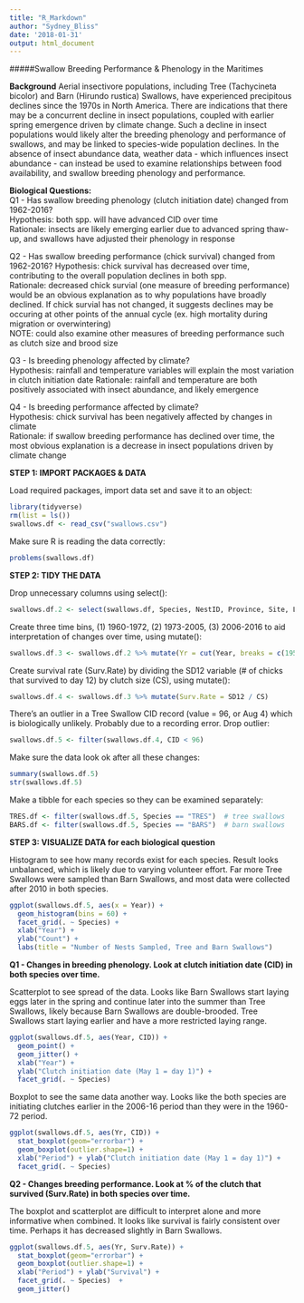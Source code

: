 ```yaml
---
title: "R_Markdown"
author: "Sydney_Bliss"
date: '2018-01-31'
output: html_document
---
```

 
#####Swallow Breeding Performance & Phenology in the Maritimes  

**Background**
Aerial insectivore populations, including Tree (Tachycineta bicolor) and Barn (Hirundo rustica) Swallows, have experienced precipitous declines since the 1970s in North America. There are indications that there may be a concurrent decline in insect populations, coupled with earlier spring emergence driven by climate change. Such a decline in insect populations would likely alter the breeding phenology and performance of swallows, and may be linked to species-wide population declines. In the absence of insect abundance data, weather data - which influences insect abundance - can instead be used to examine relationships between food availability, and swallow breeding phenology and performance.

**Biological Questions:**   
Q1 - Has swallow breeding phenology (clutch initiation date) changed from 1962-2016?    
Hypothesis: both spp. will have advanced CID over time  
Rationale: insects are likely emerging earlier due to advanced spring thaw-up, and swallows have adjusted their phenology in response  

Q2 - Has swallow breeding performance (chick survival) changed from 1962-2016? 
Hypothesis: chick survival has decreased over time, contributing to the overall population declines in both spp.  
Rationale: decreased chick survial (one measure of breeding performance) would be an obvious explanation as to why populations have broadly declined. If chick survial has not changed, it suggests declines may be occuring at other points of the annual cycle (ex. high mortality during migration or overwintering)   
NOTE: could also examine other measures of breeding performance such as clutch size and brood size  

Q3 - Is breeding phenology affected by climate?   
Hypothesis: rainfall and temperature variables will explain the most variation in clutch initiation date    Rationale: rainfall and temperature are both positively associated with insect abundance, and likely emergence    

Q4 - Is breeding performance affected by climate?    
Hypothesis: chick survival has been negatively affected by changes in climate  
Rationale: if swallow breeding performance has declined over time, the most obvious explanation is a decrease in insect populations driven by climate change
  
**STEP 1: IMPORT PACKAGES & DATA**  

Load required packages, import data set and save it to an object:
```r
library(tidyverse) 
rm(list = ls())
swallows.df <- read_csv("swallows.csv")
```

Make sure R is reading the data correctly:
```r
problems(swallows.df) 
```
**STEP 2: TIDY THE DATA**   

Drop unnecessary columns using select():
```r
swallows.df.2 <- select(swallows.df, Species, NestID, Province, Site, Latitude, Longitude, Year, CID, HD, CS, BS, SD12, minFt, minJFt, medJFt, medJp, meanMAp)
```

Create three time bins, (1) 1960-1972, (2) 1973-2005, (3) 2006-2016 to aid interpretation of changes over time, using mutate():
```r
swallows.df.3 <- swallows.df.2 %>% mutate(Yr = cut(Year, breaks = c(1959, 1972, 2005, 2016), labels =  c("1960-1972", "1973-2005", "2006-2016")))
```

Create survival rate (Surv.Rate) by dividing the SD12 variable (# of chicks that survived to day 12) by clutch size (CS), using mutate():
```r
swallows.df.4 <- swallows.df.3 %>% mutate(Surv.Rate = SD12 / CS)
```

There’s an outlier in a Tree Swallow CID record (value = 96, or Aug 4) which is biologically unlikely. Probably due to a recording error. Drop outlier:
```r
swallows.df.5 <- filter(swallows.df.4, CID < 96) 
```

Make sure the data look ok after all these changes:
```r
summary(swallows.df.5)
str(swallows.df.5)
```

Make a tibble for each species so they can be examined separately:
```r
TRES.df <- filter(swallows.df.5, Species == "TRES")  # tree swallows
BARS.df <- filter(swallows.df.5, Species == "BARS")  # barn swallows
```
   
**STEP 3: VISUALIZE DATA for each biological question**

Histogram to see how many records exist for each species. Result looks unbalanced, which is likely due to varying volunteer effort. Far more Tree Swallows were sampled than Barn Swallows, and most data were collected after 2010 in both species.
```r
ggplot(swallows.df.5, aes(x = Year)) + 
  geom_histogram(bins = 60) + 
  facet_grid(. ~ Species) + 
  xlab("Year") + 
  ylab("Count") +
  labs(title = "Number of Nests Sampled, Tree and Barn Swallows")
```
   
**Q1 - Changes in breeding phenology. Look at clutch initiation date (CID) in both species over time.**

Scatterplot to see spread of the data. Looks like Barn Swallows start laying eggs later in the spring and continue later into the summer than Tree Swallows, likely because Barn Swallows are double-brooded. Tree Swallows start laying earlier and have a more restricted laying range.
```r
ggplot(swallows.df.5, aes(Year, CID)) + 
  geom_point() + 
  geom_jitter() +
  xlab("Year") + 
  ylab("Clutch initiation date (May 1 = day 1)") + 
  facet_grid(. ~ Species)
```

Boxplot to see the same data another way. Looks like the both species are initiating clutches earlier in the 2006-16 period than they were in the 1960-72 period.
```r
ggplot(swallows.df.5, aes(Yr, CID)) + 
  stat_boxplot(geom="errorbar") + 
  geom_boxplot(outlier.shape=1) + 
  xlab("Period") + ylab("Clutch initiation date (May 1 = day 1)") + 
  facet_grid(. ~ Species)
```
   
**Q2 - Changes breeding performance. Look at % of the clutch that survived (Surv.Rate) in both species over time.**  

The boxplot and scatterplot are difficult to interpret alone and more informative when combined. It looks like survival is fairly consistent over time. Perhaps it has decreased slightly in Barn Swallows.
```r
ggplot(swallows.df.5, aes(Yr, Surv.Rate)) + 
  stat_boxplot(geom="errorbar") + 
  geom_boxplot(outlier.shape=1) + 
  xlab("Period") + ylab("Survival") + 
  facet_grid(. ~ Species)  +   
  geom_jitter()
```




